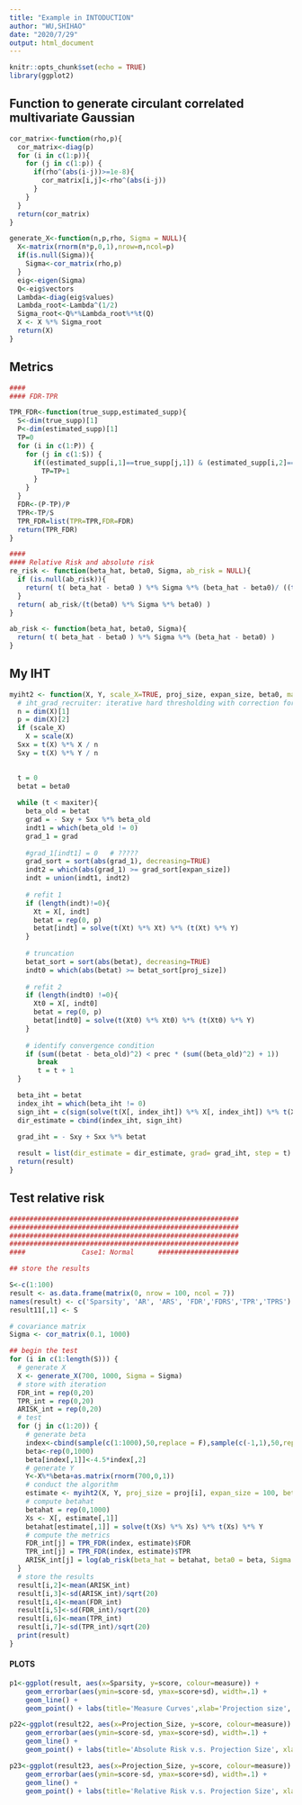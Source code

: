 ---
title: "Example in INTODUCTION"
author: "WU,SHIHAO"
date: "2020/7/29"
output: html_document
---

```{r setup, include=FALSE}
knitr::opts_chunk$set(echo = TRUE)
library(ggplot2)
```

## Function to generate circulant correlated multivariate Gaussian
```{r }
cor_matrix<-function(rho,p){
  cor_matrix<-diag(p)
  for (i in c(1:p)){
    for (j in c(1:p)) {
      if(rho^(abs(i-j))>=1e-8){
        cor_matrix[i,j]<-rho^(abs(i-j))
      }
    }
  }
  return(cor_matrix)
}

generate_X<-function(n,p,rho, Sigma = NULL){
  X<-matrix(rnorm(n*p,0,1),nrow=n,ncol=p)
  if(is.null(Sigma)){
    Sigma<-cor_matrix(rho,p)
  }
  eig<-eigen(Sigma)
  Q<-eig$vectors
  Lambda<-diag(eig$values)
  Lambda_root<-Lambda^(1/2)
  Sigma_root<-Q%*%Lambda_root%*%t(Q)
  X <- X %*% Sigma_root
  return(X)
}


```

## Metrics
```{r }
####
#### FDR-TPR

TPR_FDR<-function(true_supp,estimated_supp){
  S<-dim(true_supp)[1]
  P<-dim(estimated_supp)[1]
  TP=0
  for (i in c(1:P)) {
    for (j in c(1:S)) {
      if((estimated_supp[i,1]==true_supp[j,1]) & (estimated_supp[i,2]==true_supp[j,2])){
        TP=TP+1
      }
    }
  }
  FDR<-(P-TP)/P
  TPR<-TP/S
  TPR_FDR=list(TPR=TPR,FDR=FDR)
  return(TPR_FDR)
}

####
#### Relative Risk and absolute risk
re_risk <- function(beta_hat, beta0, Sigma, ab_risk = NULL){
  if (is.null(ab_risk)){
    return( t( beta_hat - beta0 ) %*% Sigma %*% (beta_hat - beta0)/ ((t(beta0) %*% Sigma %*% beta0)) )
  }
  return( ab_risk/(t(beta0) %*% Sigma %*% beta0) )
}

ab_risk <- function(beta_hat, beta0, Sigma){
  return( t( beta_hat - beta0 ) %*% Sigma %*% (beta_hat - beta0) )
}
```


## My IHT
```{r }
myiht2 <- function(X, Y, scale_X=TRUE, proj_size, expan_size, beta0, maxiter = 1e3, prec = 1e-7){
  # iht_grad_recruiter: iterative hard thresholding with correction for linear regression
  n = dim(X)[1]
  p = dim(X)[2]
  if (scale_X)  
    X = scale(X)
  Sxx = t(X) %*% X / n
  Sxy = t(X) %*% Y / n

  
  t = 0
  betat = beta0
  
  while (t < maxiter){
    beta_old = betat
    grad = - Sxy + Sxx %*% beta_old
    indt1 = which(beta_old != 0)
    grad_1 = grad
  
    #grad_1[indt1] = 0   # ?????
    grad_sort = sort(abs(grad_1), decreasing=TRUE)
    indt2 = which(abs(grad_1) >= grad_sort[expan_size])
    indt = union(indt1, indt2)
          
    # refit 1
    if (length(indt)!=0){
      Xt = X[, indt]
      betat = rep(0, p)
      betat[indt] = solve(t(Xt) %*% Xt) %*% (t(Xt) %*% Y)
    }
                
    # truncation 
    betat_sort = sort(abs(betat), decreasing=TRUE)
    indt0 = which(abs(betat) >= betat_sort[proj_size])
            
    # refit 2
    if (length(indt0) !=0){
      Xt0 = X[, indt0]
      betat = rep(0, p)
      betat[indt0] = solve(t(Xt0) %*% Xt0) %*% (t(Xt0) %*% Y)
    }
            
    # identify convergence condition
    if (sum((betat - beta_old)^2) < prec * (sum((beta_old)^2) + 1)) 
       break
       t = t + 1
  }

  beta_iht = betat
  index_iht = which(beta_iht != 0)
  sign_iht = c(sign(solve(t(X[, index_iht]) %*% X[, index_iht]) %*% t(X[, index_iht]) %*% Y))
  dir_estimate = cbind(index_iht, sign_iht)
  
  grad_iht = - Sxy + Sxx %*% betat

  result = list(dir_estimate = dir_estimate, grad= grad_iht, step = t)
  return(result)
}

```



## Test relative risk
```{r warning=FALSE}
#########################################################
#########################################################
#########################################################
#########################################################
####              Case1: Normal      ####################

## store the results

S<-c(1:100)
result <- as.data.frame(matrix(0, nrow = 100, ncol = 7))
names(result) <- c('Sparsity', 'AR', 'ARS', 'FDR','FDRS','TPR','TPRS')
result11[,1] <- S

# covariance matrix
Sigma <- cor_matrix(0.1, 1000)

## begin the test
for (i in c(1:length(S))) {
  # generate X
  X <- generate_X(700, 1000, Sigma = Sigma)
  # store with iteration
  FDR_int = rep(0,20)
  TPR_int = rep(0,20)
  ARISK_int = rep(0,20)
  # test
  for (j in c(1:20)) {
    # generate beta
    index<-cbind(sample(c(1:1000),50,replace = F),sample(c(-1,1),50,replace = T))
    beta<-rep(0,1000)
    beta[index[,1]]<-4.5*index[,2]
    # generate Y
    Y<-X%*%beta+as.matrix(rnorm(700,0,1))
    # conduct the algorithm
    estimate <- myiht2(X, Y, proj_size = proj[i], expan_size = 100, beta0=rep(0,1000))$dir_estimate
    # compute betahat
    betahat = rep(0,1000)
    Xs <- X[, estimate[,1]]
    betahat[estimate[,1]] = solve(t(Xs) %*% Xs) %*% t(Xs) %*% Y
    # compute the metrics
    FDR_int[j] = TPR_FDR(index, estimate)$FDR
    TPR_int[j] = TPR_FDR(index, estimate)$TPR
    ARISK_int[j] = log(ab_risk(beta_hat = betahat, beta0 = beta, Sigma = Sigma),10)
  }
  # store the results
  result[i,2]<-mean(ARISK_int)
  result[i,3]<-sd(ARISK_int)/sqrt(20)
  result[i,4]<-mean(FDR_int)
  result[i,5]<-sd(FDR_int)/sqrt(20)
  result[i,6]<-mean(TPR_int)
  result[i,7]<-sd(TPR_int)/sqrt(20)
  print(result)
}

```






#### PLOTS
```{r}
p1<-ggplot(result, aes(x=Sparsity, y=score, colour=measure)) + 
    geom_errorbar(aes(ymin=score-sd, ymax=score+sd), width=.1) +
    geom_line() +
    geom_point() + labs(title='Measure Curves',xlab='Projection size', ylab='TPR and FDR' )

p22<-ggplot(result22, aes(x=Projection_Size, y=score, colour=measure)) + 
    geom_errorbar(aes(ymin=score-sd, ymax=score+sd), width=.1) +
    geom_line() +
    geom_point() + labs(title='Absolute Risk v.s. Projection Size', xlab='Projection size', ylab='log(absolute risk)' )

p23<-ggplot(result23, aes(x=Projection_Size, y=score, colour=measure)) + 
    geom_errorbar(aes(ymin=score-sd, ymax=score+sd), width=.1) +
    geom_line() +
    geom_point() + labs(title='Relative Risk v.s. Projection Size', xlab='Projection size', ylab='log(relative risk)' )








```

